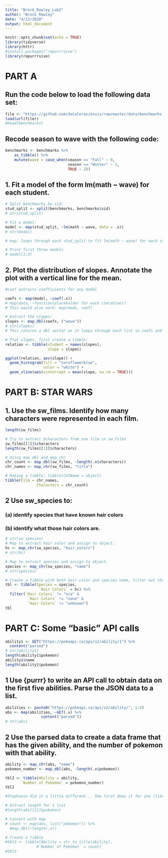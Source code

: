 ```yaml
---
title: "Brock_Rowley_Lab2"
author: "Brock Rowley"
date: "4/13/2020"
output: html_document
---
```


```r
knitr::opts_chunk$set(echo = TRUE)
library(tidyverse)
library(httr)
#install.packages("repurrrsive")
library(repurrrsive)
```

# PART A
## Run the code below to load the following data set:
```r
file <- "https://github.com/datalorax/esvis/raw/master/data/benchmarks.rda"
load(url(file))
#head(benchmarks)
```

## Recode season to wave with the following code:
```r
benchmarks <- benchmarks %>%
    as_tibble() %>%
    mutate(wave = case_when(season == "Fall" ~ 0,
                            season == "Winter" ~ 1,
                            TRUE ~ 2))
```

## 1. Fit a model of the form lm(math ~ wave) for each student.
```r
# Split benchmarks by sid:
stud_split <- split(benchmarks, benchmarks$sid)
# str(stud_split)

# Fit a model:
model <- map(stud_split, ~lm(math ~ wave, data = .x))
# str(model)

# map: loops through each stud_split to fit lm(math ~ wave) for each student.

# Print first three models
# model[1:3]
```

## 2. Plot the distribution of slopes. Annotate the plot with a vertical line for the mean.
```r
#coef extracts coefficients for any model

coefs <- map(model, ~coef(.x))
# map(data, ~function(placeholder for each iteration))
# This would also work: map(mods, coef)

# Extract the slopes:
slopes <- map_dbl(coefs, ("wave"))
# str(slopes)
# This returns a dbl vector as it loops through each list in coefs and extracts "wave".

# Plot slopes, first create a tibble: 
relation <- tibble(student = names(slopes),
                   slope = slopes)

ggplot(relation, aes(slope)) +
  geom_histogram(fill = "cornflowerblue",
                 color = "white") +
  geom_vline(aes(xintercept = mean(slope, na.rm = TRUE)))
```

# PART B: STAR WARS
## 1. Use the sw_films. Identify how many characters were represented in each film.
```r
length(sw_films)

# Try to extract $characters from one film in sw_films
sw_films[[1]]$characters
length(sw_films[[1]]$characters)

# Using map_dbl and map_chr
chr_count <- map_dbl(sw_films, ~length(.x$characters))
chr_names <- map_chr(sw_films, "title")

# Making a tibble: tibble(ColName = object)
tibble(Film = chr_names,
              Characters = chr_count)
```

## 2 Use sw_species to:  
### (a) identify species that have known hair colors  
### (b) identify what those hair colors are.
```r
# str(sw_species)
# Map to extract hair color and assign to object.
hc <- map_chr(sw_species, "hair_colors")
# str(hc)

# Map to extract species and assign to object.
species <- map_chr(sw_species, "name")
# str(species)

# Create a tibble with both hair color and species name, filter out those with unknown hair color.
tbl <- tibble(Species = species,
               `Hair Colors` = hc) %>%
  filter(`Hair Colors` != "n/a" &
          `Hair Colors` != "none" & 
          `Hair Colors` != "unknown")
tbl
```

# PART C: Some "basic" API calls
```r
ability1 <- GET("https://pokeapi.co/api/v2/ability/1") %>%
  content("parsed")
# str(ability1)
length(ability1$pokemon)
ability1$name
length(ability1$pokemon)
```

## 1 Use {purrr} to write an API call to obtain data on the first five abilities. Parse the JSON data to a list.
```r
abilities <- paste0("https://pokeapi.co/api/v2/ability/", 1:5)
abs <- map(abilities, ~GET(.x) %>%
                content("parsed"))
# str(abs)
```

## 2 Use the parsed data to create a data frame that has the given ability, and the number of pokemon with that ability.
```r
ability <- map_chr(abs, "name")
pokemon_number <- map_dbl(abs, ~length(.x$pokemon))

tbl2 <- tibble(Ability = ability,
       `Number of Pokemon` = pokemon_number)
tbl2

#Stephanie did it a little different... She first does it for one (like D.A suggests) also, explicitly called str_to_title in the tibble.

# Extract length for 1 list
#length(abs[[1]]$pokemon)

# Convert with map 
# count <- map(abs, list("pokemon")) %>%
  #map_dbl(~length(.x))

# Create a tibble
#tbl3 <- tibble(Ability = str_to_title(ability), 
              #`Number of Pokemon` = count)
#tbl3
```